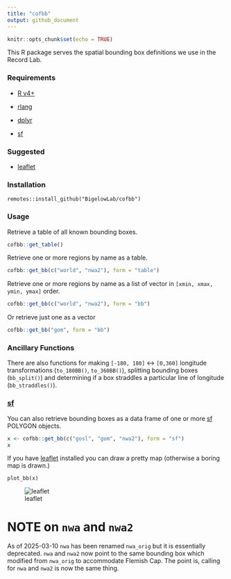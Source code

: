 ```yaml
---
title: "cofbb"
output: github_document
---
```


```r
knitr::opts_chunk$set(echo = TRUE)
```

This R package serves the spatial bounding box definitions we use in the Record Lab.

### Requirements

 + [R v4+](https://www.r-project.org/)
 
 + [rlang](https://CRAN.R-project.org/package=rlang)
 
 + [dplyr](https://CRAN.R-project.org/package=dplyr)
 
 + [sf](https://CRAN.R-project.org/package=sf)
 
### Suggested

 + [leaflet](https://CRAN.R-project.org/package=leaflet)

### Installation

```
remotes::install_github("BigelowLab/cofbb")
```

### Usage

Retrieve a table of all known bounding boxes.

```r
cofbb::get_table()
```

Retrieve one or more regions by name as a table.

```r
cofbb::get_bb(c("world", "nwa2"), form = "table")
```

Retrieve one or more regions by name as a list of vector in `[xmin, xmax, ymin, ymax]` order.

```r
cofbb::get_bb(c("world", "nwa2"), form = "bb")
```

Or retrieve just one as a vector
```r
cofbb::get_bb("gom", form = "bb")
```

### Ancillary Functions

There are also functions for making `[-180, 180]` <-> `[0,360]` longitude transformations (`to_180BB()`, `to_360BB()`), splitting bounding boxes (`bb_split()`) and determining if a box straddles a particular line of longitude (`bb_straddles()`).

### [sf](https://CRAN.R-project.org/package=sf)

You can also retrieve bounding boxes as a data frame of one or more [sf](https://CRAN.R-project.org/package=sf) POLYGON objects. 

```r
x <- cofbb::get_bb(c("gosl", "gom", "nwa2"), form = "sf")
x
```

If you have [leaflet](https://CRAN.R-project.org/package=leaflet) installed you can draw a pretty map (otherwise a boring map is drawn.)

```
plot_bb(x)
```
![leaflet](inst/images/leaflet.png)

# NOTE on `nwa` and `nwa2`

As of 2025-03-10 `nwa` has been renamed `nwa_orig` but it is essentially deprecated.  `nwa` and `nwa2` now point to the same bounding box which modified from `nwa_orig` to accommodate Flemish Cap.  The point is, calling for `nwa` and `nwa2` is now the same thing.

